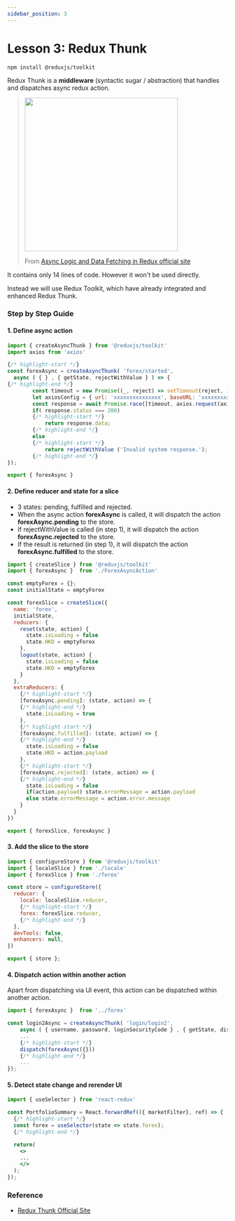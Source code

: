 ```yaml
---
sidebar_position: 3
---
```


# Lesson 3: Redux Thunk
  
```console
npm install @reduxjs/toolkit
```
  
Redux Thunk is a **middleware** (syntactic sugar / abstraction) that handles and dispatches async redux action.

> <img src="https://redux.js.org/assets/images/ReduxAsyncDataFlowDiagram-d97ff38a0f4da0f327163170ccc13e80.gif" width="350"/>
>
> From [Async Logic and Data Fetching in Redux official site](https://redux.js.org/tutorials/fundamentals/part-6-async-logic)

It contains only 14 lines of code. However it won't be used directly.

Instead we will use Redux Toolkit, which have already integrated and enhanced Redux Thunk.

### Step by Step Guide 

#### 1. Define async action

```jsx title='src/store/forex/ForexAsyncAction.js'
import { createAsyncThunk } from '@reduxjs/toolkit'
import axios from 'axios'

{/* highlight-start */}
const forexAsync = createAsyncThunk( 'forex/started',  
  async ( { } , { getState, rejectWithValue } ) => {
{/* highlight-end */}    
        const timeout = new Promise((_, reject) => setTimeout(reject, 10000)); 
        let axiosConfig = { url: 'xxxxxxxxxxxxxxx', baseURL: 'xxxxxxxxxxxxxxx',  method: "GET", };
        const response = await Promise.race([timeout, axios.request(axiosConfig)])
        if( response.status === 200)        
        {/* highlight-start */}    
            return response.data;
        {/* highlight-end */}      
        else
        {/* highlight-start */}
            return rejectWithValue ('Invalid system response.');
        {/* highlight-end */}  
});

export { forexAsync }
```

#### 2. Define reducer and state for a slice

- 3 states: pending, fulfilled and rejected. 
- When the async action **forexAsync** is called, it will dispatch the action **forexAsync.pending** to the store.
- If rejectWithValue is called (in step 1), it will dispatch the action  **forexAsync.rejected** to the store.
- If the result is returned (in step 1), it will dispatch the action  **forexAsync.fulfilled** to the store.

```jsx title='src/store/forex/index.js'
import { createSlice } from '@reduxjs/toolkit'
import { forexAsync }  from './ForexAsyncAction'

const emptyForex = {};
const initialState = emptyForex 

const forexSlice = createSlice({
  name: 'forex',
  initialState,
  reducers: {
    reset(state, action) {
      state.isLoading = false
      state.HKD = emptyForex
    },
    logout(state, action) {
      state.isLoading = false
      state.HKD = emptyForex
    }
  },
  extraReducers: {
    {/* highlight-start */}   
    [forexAsync.pending]: (state, action) => {
    {/* highlight-end */}       
      state.isLoading = true
    },
    {/* highlight-start */}       
    [forexAsync.fulfilled]: (state, action) => {
    {/* highlight-end */}           
      state.isLoading = false
      state.HKD = action.payload
    },
    {/* highlight-start */}   
    [forexAsync.rejected]: (state, action) => {
    {/* highlight-end */}   
      state.isLoading = false
      if(action.payload) state.errorMessage = action.payload      
      else state.errorMessage = action.error.message      
    }
  }
})

export { forexSlice, forexAsync }
```

#### 3. Add the slice to the store

```jsx title='src/store/index.js'
import { configureStore } from '@reduxjs/toolkit'
import { localeSlice } from './locale'
import { forexSlice } from './forex'

const store = configureStore({
  reducer: {
    locale: localeSlice.reducer,
    {/* highlight-start */}  
    forex: forexSlice.reducer,
    {/* highlight-end */} 
  },
  devTools: false,
  enhancers: null,
})

export { store };
```

#### 4. Dispatch action within another action
Apart from dispatching via UI event, this action can be dispatched within another action.
```jsx title='src/store/login/Login2AsyncAction.js'
import { forexAsync }  from '../forex'

const login2Async = createAsyncThunk( 'login/login2',  
    async ( { username, password, loginSecurityCode } , { getState, dispatch, rejectWithValue } ) => {    
    ...
    {/* highlight-start */}
    dispatch(forexAsync({}))
    {/* highlight-end */} 
    ...
});
```       

#### 5. Detect state change and rerender UI
```jsx title='src/store/portofolio/PortfolioSummary.js'
import { useSelector } from 'react-redux'

const PortfolioSummary = React.forwardRef(({ marketFilter}, ref) => {
  {/* highlight-start */}
  const forex = useSelector(state => state.forex);
  {/* highlight-end */} 

  return(
    <>
    ...
    </>
  );
});
```

### Reference
- [Redux Thunk Official Site](https://github.com/reduxjs/redux-thunk)
